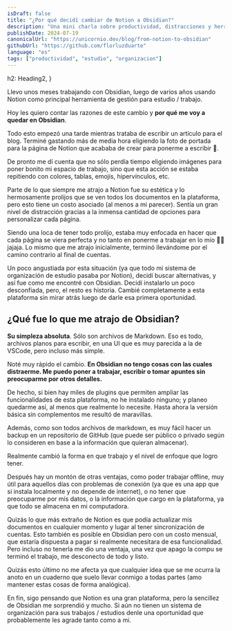 ```yaml
---
isDraft: false
title: "¿Por qué decidí cambiar de Notion a Obsidian?"
description: "Una mini charla sobre productividad, distracciones y herramientas de organización"
publishDate: 2024-07-19
canonicalUrl: "https://unicornio.dev/blog/from-notion-to-obsidian"
githubUrl: "https://github.com/florluzduarte"
language: "es"
tags: ["productividad", "estudio", "organizacion"]
---
```

  h2: Heading2,
}

Llevo unos meses trabajando con <SimpleLink path="https://obsidian.md/">Obsidian</SimpleLink>, luego de varios años usando <SimpleLink path="https://notion.so">Notion</SimpleLink> como principal herramienta de gestión para estudio / trabajo.  

Hoy les quiero contar las razones de este cambio y **por qué me voy a quedar en Obsidian**.   

Todo esto empezó una tarde mientras trataba de escribir un artículo para el blog. Terminé gastando más de media hora eligiendo la foto de portada para la página de Notion que acababa de crear para ponerme a escribir 🫠.  

De pronto me dí cuenta que no sólo perdía tiempo eligiendo imágenes para poner bonito mi espacio de trabajo, sino que esta acción se estaba repitiendo con colores, tablas, emojis, hipervínculos, etc.   

Parte de lo que siempre me atrajo a Notion fue su estética y lo hermosamente prolijos que se ven todos los documentos en la plataforma, pero esto tiene un costo asociado (al menos a mi parecer). Sentía un gran nivel de distracción gracias a la inmensa cantidad de opciones para personalizar cada página.   

Siendo una loca de tener todo prolijo, estaba muy enfocada en hacer que cada página se viera perfecta y no tanto en ponerme a trabajar en lo mío 😮‍💨 jajaja. Lo mismo que me atrajo inicialmente, terminó llevándome por el camino contrario al final de cuentas.    

Un poco angustiada por esta situación (ya que todo mi sistema de organización de estudio pasaba por Notion), decidí buscar alternativas, y así fue como me encontré con Obsidian. Decidí instalarlo un poco desconfiada, pero, el resto es historia. Cambié completamente a esta plataforma sin mirar atrás luego de darle esa primera oportunidad.   

## ¿Qué fue lo que me atrajo de Obsidian?

**Su simpleza absoluta**. Sólo son archivos de <SimpleLink path="https://es.wikipedia.org/wiki/Markdown">Markdown</SimpleLink>. Eso es todo, archivos planos para escribir, en una UI que es muy parecida a la de VSCode, pero incluso más simple.   

Noté muy rápido el cambio. **En Obsidian no tengo cosas con las cuales distraerme. Me puedo poner a trabajar, escribir o tomar apuntes sin preocuparme por otros detalles.**  

De hecho, si bien hay miles de plugins que permiten ampliar las funcionalidades de esta plataforma, no he instalado ninguno; y planeo quedarme así, al menos que realmente lo necesite. Hasta ahora la versión básica sin complementos me resultó de maravillas.   

Además, como son todos archivos de markdown, es muy fácil hacer un backup en un repositorio de GitHub (que puede ser público o privado según lo consideren en base a la información que quieran almacenar).  

Realmente cambió la forma en que trabajo y el nivel de enfoque que logro tener.  

Después hay un montón de otras ventajas, como poder trabajar offline, muy útil para aquellos días con problemas de conexión (ya que es una app que si instala localmente y no depende de internet), o no tener que preocuparme por mis datos, o la información que cargo en la plataforma, ya que todo se almacena en mi computadora.   

Quizás lo que más extraño de Notion es que podía actualizar mis documentos en cualquier momento y lugar al tener sincronización de cuentas. Esto también es posible en Obsidian pero con un costo mensual, que estaría dispuesta a pagar si realmente necesitara de esa funcionalidad. Pero incluso no tenerla me dio una ventaja, una vez que apago la compu se terminó el trabajo, me desconecto de todo y listo.   

Quizás esto último no me afecta ya que cualquier idea que se me ocurra la anoto en un cuaderno que suelo llevar conmigo a todas partes (amo mantener estas cosas de forma analógica).  

En fin, sigo pensando que Notion es una gran plataforma, pero la sencillez de Obsidian me sorprendió y mucho. Si aún no tienen un sistema de organización para sus trabajos / estudios denle una oportunidad que probablemente les agrade tanto como a mi.  